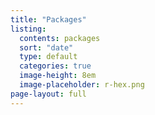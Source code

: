 ```yaml
---
title: "Packages"
listing:
  contents: packages
  sort: "date"
  type: default
  categories: true
  image-height: 8em
  image-placeholder: r-hex.png
page-layout: full  
---
```


